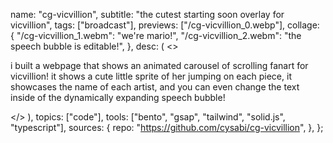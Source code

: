  name: "cg-vicvillion",
  subtitle: "the cutest starting soon overlay for vicvillion",
  tags: ["broadcast"],
  previews: ["/cg-vicvillion_0.webp"],
  collage: {
    "/cg-vicvillion_1.webm": "we're mario!",
    "/cg-vicvillion_2.webm": "the speech bubble is editable!",
  },
  desc: (
    <>
      <p>
        i built a webpage that shows an animated carousel of scrolling fanart
        for vicvillion! it shows a cute little sprite of her jumping on each
        piece, it showcases the name of each artist, and you can even change the
        text inside of the dynamically expanding speech bubble!
      </p>
    </>
  ),
  topics: ["code"],
  tools: ["bento", "gsap", "tailwind", "solid.js", "typescript"],
  sources: {
    repo: "https://github.com/cysabi/cg-vicvillion",
  },
};
